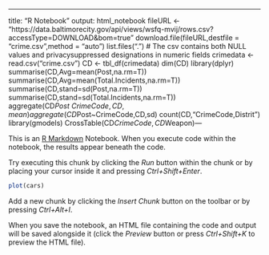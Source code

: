 ---
title: "R Notebook"
output: html_notebook
fileURL <- "https://data.baltimorecity.gov/api/views/wsfq-mvij/rows.csv?accessType=DOWNLOAD&bom=true"
download.file(fileURL,destfile = "crime.csv",method = "auto")
list.files(".")
# The csv contains both NULL values and privacysuppressed designations in numeric fields
crimedata <- read.csv("crime.csv")
CD <- tbl_df(crimedata) 
dim(CD)
library(dplyr)
summarise(CD,Avg=mean(Post,na.rm=T))
summarise(CD,Avg=mean(Total.Incidents,na.rm=T))
summarise(CD,stand=sd(Post,na.rm=T))
summarise(CD,stand=sd(Total.Incidents,na.rm=T))
aggregate(CD$Post~CrimeCode,CD,mean)
aggregate(CD$Post~CrimeCode,CD,sd)
count(CD,"CrimeCode,Distrit")
library(gmodels)
CrossTable(CD$CrimeCode,CD$Weapon)---

This is an [R Markdown](http://rmarkdown.rstudio.com) Notebook. When you execute code within the notebook, the results appear beneath the code. 

Try executing this chunk by clicking the *Run* button within the chunk or by placing your cursor inside it and pressing *Ctrl+Shift+Enter*. 

```r
plot(cars)
```

Add a new chunk by clicking the *Insert Chunk* button on the toolbar or by pressing *Ctrl+Alt+I*.

When you save the notebook, an HTML file containing the code and output will be saved alongside it (click the *Preview* button or press *Ctrl+Shift+K* to preview the HTML file).
